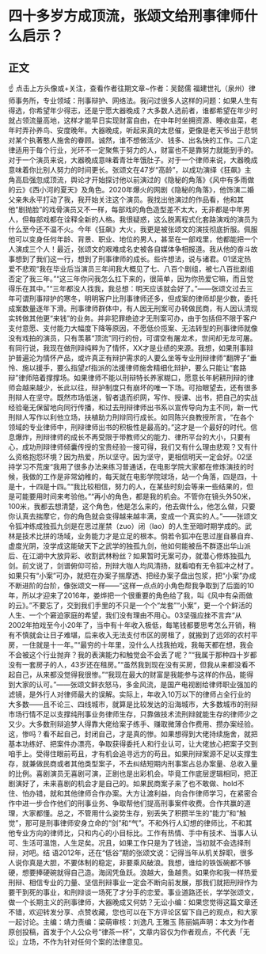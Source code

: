 # 四十多岁方成顶流，张颂文给刑事律师什么启示？
## 正文
☝ 点击上方头像或+关注，查看作者往期文章~作者：吴懿儒 福建世礼（泉州）律师事务所，专业领域：刑事辩护、网络法。我问过很多人这样的问题：如果人生有得选，你希望年少得志，还是宁愿大器晚成？大多数人选前者，谁都希望在年少时就占领流量高地，这样才能早日实现财富自由，在中年时坐拥资源、睡收韭菜，老年时弄孙养鸟、安度晚年。大器晚成，听起来真的太悲催，更像是老天爷出于悲悯对某个执著憨人施舍的眷顾。诚然，谁不想做活少、钱多、出名快的工作。二八定律适用于每个行业，光环不一定聚焦于努力的人，财富也不是靠努力就能到手的。对于一个演员来说，大器晚成意味着青壮年饿肚子。对于一个律师来说，大器晚成意味着你比别人努力的时间更长。张颂文在47岁“高龄”，以成功演绎《狂飙》主角高启强忽成顶流，舆论才开始探讨他以前演过的《隐秘的角落》《风中有多雨做的云》《西小河的夏天》及角色。2020年爆火的网剧《隐秘的角落》，他饰演二婚父亲朱永平打动了我，我开始关注这个演员。我找出他演过的作品看，他和其他“剧抛脸”的戏骨演员又不一样，每部戏的角色造型差不太大，无非都是中年男人，但每部戏都在诠释全新的人格。我很疑惑，这么脱离程式化套路演戏的演员为什么至今还不温不火。今年《狂飙》大火，我更是被张颂文的演技彻底折服。佩服他可以变身任何年龄、背景、职业、地位的男人，甚至在一部戏里，他都能把一个人演成三个人！最近，张颂文的艰难成名史被各自媒体争相报道。我从他的奋斗故事想到了我们这一行，想到了刑事律师的成长。些许想法，说与诸君。01坚定热爱不悲观“我在毕业后当演员三年间我大概见了七、八百个剧组，被七八百批剧组否定了我三年。”“这三年你问我怎么扛下来的，很简单，因为你热爱它嘛，而且觉得乐在其中。”“三年都没人找我，我总想：明天应该就会好了。”——张颂文过去三年可谓刑事辩护的寒冬，明明客户比刑事律师还多，但成案的律师却是少数，委托成案数量逐年下滑。刑事律师群体中，有人因无刑案可办转做民商，有人因认清现实转做其他更“来钱”的业务。并非犯罪绝迹才无刑案可办，由于包括但不限于客户支付意愿、支付能力大幅度下降等原因，不愿低价揽案、无法转型的刑事律师就像没有戏拍的演员，只有羡慕“顶流”同行的份，可谓空有屠龙术，世间却无龙可屠。有同行说，我现在做刑辩纯粹为了情怀，XX才是业绩的来源。我想，如果刑事辩护普遍沦为情怀产品，或许真正有辩护需求的人要么坐等专业刑辩律师“翻牌子”垂怜、施以援手，要么指望zf指派的法援律师施舍精细化辩护，要么只能让“套路辩”律师陪着撑撑场。如果律师不能以刑辩特长养家糊口，愿意长年躬耕刑辩的律师会越来越少，长此以往，辩护制度只有崩坏的唯一下场。可抬眼望去，还有很多刑辩人在坚守。既然市场低迷，智者退而织网，写作、授课、出书，把自己的实战经验毫无保留地向同行传播，和过去刑辩律师出书系以宣传导向为主不同，新一代刑辩人写作以利他立场，扶植助力刑辩同行成长。如同陈兴良教授所言，“在各个领域的专业律师中，刑辩律师出书的积极性是最高的。”这才是一个最好的时代。信息爆炸，刑辩律师的成长不再受限于带教师父的能力、律所平台的大小，只要有心，成功刑辩律师倾囊传授的宝贵经验一搜可得，我们又有什么理由悲观？又有什么资格抱怨环境？因为热爱，所以坚守。因为坚守，更相信明天一定会好。02坚持学习不荒废“我用了很多办法来练习普通话，在电影学院大家都在修炼演技的时候，我做的工作是非常幼稚的，每天就在电影学院球场，站一个角落，四是四，十是十，十四是十四。”“我比较相信，努力的人，在某些时刻会等来一些结果的，但是可能要用时间来考验他。”“再小的角色，都是我的机会。不管你在镜头外50米，100米，我都去想清楚，这个角色，他是怎么来的，他去做什么，他怎么做，只要你认真去揣摩它，你的角色就会变得越来越丰满，变成一个真实的人。”——张颂文令狐冲练成独孤九剑是在思过崖禁（zuo）闭（lao）的人生至暗时期学成的。武林是技术比拼的场域，业务能力才是立足的根本。倘若令狐冲在思过崖自暴自弃、虚度光阴，没学成这能破天下之武学的独孤九剑，他如何能被岳不群逐出华山派后、在江湖中大放异彩、收割武林粉丝？如果暂时无案可办，就潜心修炼独孤九剑。前文说了，剑谱俯仰可拾，刑辩大咖人均风清扬，就看咱有无令狐冲之材了。如果只有“小案”可办，就把在办案子揣摩透、把经办案子盘出包浆，把“小案”办成不断进阶的台阶，像张颂文一样——“这样一点点的小角色帮我争取到了后面的10年，所以才迎来了2016年，娄烨把一个很重要的角色给了我，叫《风中有朵雨做的云》。”不要忘了，交到我们手里的不只是一个个“龙套”“小案”，更一个个鲜活的人生、一个个窘迫家庭的希望，我们没有理由不用心。03坚强应挫不言弃“从2002年拍戏至今小20年了，当中有十年收入极低，每笔钱都要思考怎么开销，稍有不慎就会让日子难堪，后来收入无法支付市区的房租了，就搬到了远郊的农村平房，一住就是十一年。”“最穷的十年里，没什么人找我拍戏，我每天都在想，我会不会被这个行业抛弃？我的表演能力和触觉会不会丢了呢？”“我属于那种四十岁都没有一套房子的人，43岁还在租房。”“虽然我到现在没有买房，但我从来都没看不起自己，从来都没觉得我很惨。”“我现在最大的财富是我能参与这样的作品，能得到大家的认可。”——张颂文鲜衣怒马，多金风流，是国产电视剧给律师职业强加的滤镜，是外行人对律师最大的误解。实际上，年收入10万以下的律师占全行业的大多数——且不论三、四线城市，就算是比较发达的沿海城市，大多数城市的刑辩市场行情不足以支撑纯刑事业务律师生存，只靠做技术流刑辩就能生存的律师少之又少。大多数刑辩追梦人得靠大佬给案子练手、赚取微薄合作费用、攒办案经验。这，惨吗？看不起自己，封闭自己，才是真的惨。如果想得到大佬持续施舍，就把基本功练好、把案件办漂亮，争取获得委托人和行业认可，让大佬放心把案子交到咱手上。受得住眼前苟且，才有机会追寻远方的苟且。如果刑辩案源不足以支撑生存，就兼做民商或者其他类型案子，不去纠结短期内刑事案占总办案量、总收入量的比例。喜剧演员无喜剧可演，正剧也是出彩机会。毕竟工作底层逻辑相同，把正剧演好了，未来喜剧的机会才是自己的。如果民商案子来了也不敢做、hold不住、怕办错，就和其他律师合作办案。大方让渡利益，向合作律师学习，在紧密合作中进一步合作他们的刑事业务、争取帮他们提高刑事案件收费。合作共赢的道理，大家都懂。总之，不管用什么姿势生存，别丢失了积攒半生的“能力”和“触觉”，那可是刑事律师安身立命的“剑”和“气”。不和外行人幻想的律师比，不和其他专业方向的律师比，只和内心的小目标比。工作有热情、手中有技术、当事人认可、生活可温饱，人生足矣。况且，如果工作只是为了钱途，当初就不会选择刑辩，对吧。结 语2012年，还在“低谷”期的张颂文说：记得当年从机关辞职，很多人说你真是大胆，不要体制的稳定，非要乘风破浪。我想，谁给的铁饭碗都不够硬，想要捧硬碗就得自己造。海阔凭鱼跃。浪越大，鱼越贵。如果你和我一样热爱刑辩、相信专业的力量、坚信刑辩事业一定会不断向前发展，那我们就把刑辩作为要干到死的事业，和刑辩谈一场死了才分手的恋爱。事业道路还长，学学张颂文，做一个长期主义的刑事律师，大器晚成又何妨？无讼小编：如果您觉得这篇文章还不错，欢迎转发分享、点赞收藏，您也可以在下方评论区留下自己的观点，和大家一起讨论。主编：靖力责编：梁萌审核：刘逸凡 王雅玉 陈丽娟声明：本文为作者原创投稿，首发于个人公众号“律茶一杯”，文章内容仅为作者观点，不代表「无讼」立场，不作为针对任何个案的法律意见。